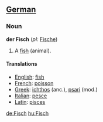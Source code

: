 ==[[German]]==
===Noun===
'''der Fisch''' (''pl:'' [[Fische]])

#A [[fish]] (animal).

====Translations====
*[[English]]: [[fish]]
*[[French]]: [[poisson]]
*[[Greek]]: [[ichthos]] (anc.), [[psari]] (mod.)
*[[Italian]]: [[pesce]]
*[[Latin]]: [[pisces]]

[[de:Fisch]]
[[hu:Fisch]]